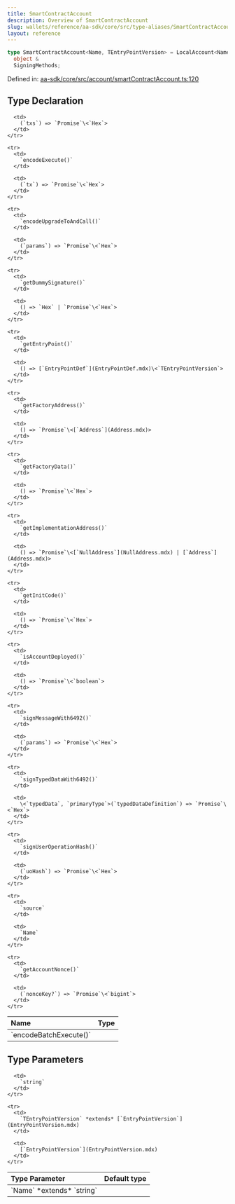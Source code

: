 ```yaml
---
title: SmartContractAccount
description: Overview of SmartContractAccount
slug: wallets/reference/aa-sdk/core/src/type-aliases/SmartContractAccount
layout: reference
---
```


```ts
type SmartContractAccount<Name, TEntryPointVersion> = LocalAccount<Name> &
  object &
  SigningMethods;
```

Defined in: [aa-sdk/core/src/account/smartContractAccount.ts:120](https://github.com/alchemyplatform/aa-sdk/blob/e3c1a23e6e03f44bf2db3afddb97a91b175cba58/aa-sdk/core/src/account/smartContractAccount.ts#L120)

## Type Declaration

<table>
  <thead>
    <tr>
      <th align="left">Name</th>
      <th align="left">Type</th>
    </tr>
  </thead>

  <tbody>
    <tr>
      <td>
        `encodeBatchExecute()`
      </td>

      <td>
        (`txs`) => `Promise`\<`Hex`>
      </td>
    </tr>

    <tr>
      <td>
        `encodeExecute()`
      </td>

      <td>
        (`tx`) => `Promise`\<`Hex`>
      </td>
    </tr>

    <tr>
      <td>
        `encodeUpgradeToAndCall()`
      </td>

      <td>
        (`params`) => `Promise`\<`Hex`>
      </td>
    </tr>

    <tr>
      <td>
        `getDummySignature()`
      </td>

      <td>
        () => `Hex` | `Promise`\<`Hex`>
      </td>
    </tr>

    <tr>
      <td>
        `getEntryPoint()`
      </td>

      <td>
        () => [`EntryPointDef`](EntryPointDef.mdx)\<`TEntryPointVersion`>
      </td>
    </tr>

    <tr>
      <td>
        `getFactoryAddress()`
      </td>

      <td>
        () => `Promise`\<[`Address`](Address.mdx)>
      </td>
    </tr>

    <tr>
      <td>
        `getFactoryData()`
      </td>

      <td>
        () => `Promise`\<`Hex`>
      </td>
    </tr>

    <tr>
      <td>
        `getImplementationAddress()`
      </td>

      <td>
        () => `Promise`\<[`NullAddress`](NullAddress.mdx) | [`Address`](Address.mdx)>
      </td>
    </tr>

    <tr>
      <td>
        `getInitCode()`
      </td>

      <td>
        () => `Promise`\<`Hex`>
      </td>
    </tr>

    <tr>
      <td>
        `isAccountDeployed()`
      </td>

      <td>
        () => `Promise`\<`boolean`>
      </td>
    </tr>

    <tr>
      <td>
        `signMessageWith6492()`
      </td>

      <td>
        (`params`) => `Promise`\<`Hex`>
      </td>
    </tr>

    <tr>
      <td>
        `signTypedDataWith6492()`
      </td>

      <td>
        \<`typedData`, `primaryType`>(`typedDataDefinition`) => `Promise`\<`Hex`>
      </td>
    </tr>

    <tr>
      <td>
        `signUserOperationHash()`
      </td>

      <td>
        (`uoHash`) => `Promise`\<`Hex`>
      </td>
    </tr>

    <tr>
      <td>
        `source`
      </td>

      <td>
        `Name`
      </td>
    </tr>

    <tr>
      <td>
        `getAccountNonce()`
      </td>

      <td>
        (`nonceKey?`) => `Promise`\<`bigint`>
      </td>
    </tr>

  </tbody>
</table>

## Type Parameters

<table>
  <thead>
    <tr>
      <th align="left">Type Parameter</th>
      <th align="left">Default type</th>
    </tr>
  </thead>

  <tbody>
    <tr>
      <td>
        `Name` *extends* `string`
      </td>

      <td>
        `string`
      </td>
    </tr>

    <tr>
      <td>
        `TEntryPointVersion` *extends* [`EntryPointVersion`](EntryPointVersion.mdx)
      </td>

      <td>
        [`EntryPointVersion`](EntryPointVersion.mdx)
      </td>
    </tr>

  </tbody>
</table>

